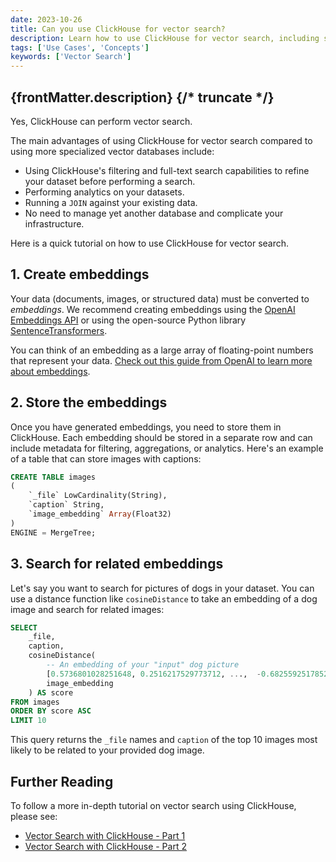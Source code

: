 ```yaml
---
date: 2023-10-26
title: Can you use ClickHouse for vector search?
description: Learn how to use ClickHouse for vector search, including storing embeddings and searching with distance functions like cosine similarity.
tags: ['Use Cases', 'Concepts']
keywords: ['Vector Search']
---
```


{frontMatter.description}
{/* truncate */}
---

Yes, ClickHouse can perform vector search. 

The main advantages of using ClickHouse for vector search compared to using more specialized vector databases include:

- Using ClickHouse's filtering and full-text search capabilities to refine your dataset before performing a search.
- Performing analytics on your datasets.
- Running a `JOIN` against your existing data.
- No need to manage yet another database and complicate your infrastructure.

Here is a quick tutorial on how to use ClickHouse for vector search.

## 1. Create embeddings

Your data (documents, images, or structured data) must be converted to _embeddings_. We recommend creating embeddings using the [OpenAI Embeddings API](https://platform.openai.com/docs/api-reference/embeddings) or using the open-source Python library [SentenceTransformers](https://www.sbert.net/).

You can think of an embedding as a large array of floating-point numbers that represent your data. [Check out this guide from OpenAI to learn more about embeddings](https://platform.openai.com/docs/guides/embeddings/what-are-embeddings).

## 2. Store the embeddings

Once you have generated embeddings, you need to store them in ClickHouse. Each embedding should be stored in a separate row and can include metadata for filtering, aggregations, or analytics. Here's an example of a table that can store images with captions:

```sql
CREATE TABLE images
(
	`_file` LowCardinality(String),
	`caption` String,
	`image_embedding` Array(Float32)
)
ENGINE = MergeTree;
```

## 3. Search for related embeddings

Let's say you want to search for pictures of dogs in your dataset. You can use a distance function like `cosineDistance` to take an embedding of a dog image and search for related images:

```sql
SELECT
    _file,
	caption,
	cosineDistance(
        -- An embedding of your "input" dog picture
        [0.5736801028251648, 0.2516217529773712, ...,  -0.6825592517852783],
        image_embedding
    ) AS score
FROM images
ORDER BY score ASC
LIMIT 10
```

This query returns the `_file` names and `caption` of the top 10 images most likely to be related to your provided dog image.

## Further Reading

To follow a more in-depth tutorial on vector search using ClickHouse, please see:

- [Vector Search with ClickHouse - Part 1
  ](https://clickhouse.com/blog/vector-search-clickhouse-p1)
- [Vector Search with ClickHouse - Part 2
  ](https://clickhouse.com/blog/vector-search-clickhouse-p2)
